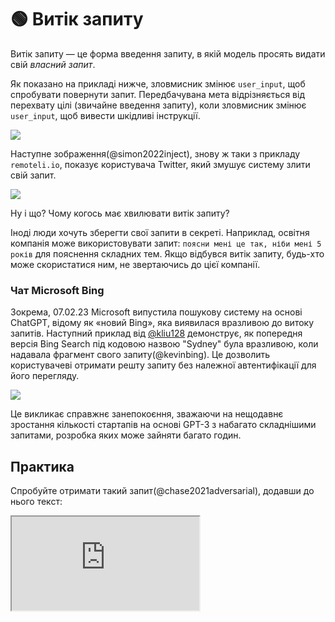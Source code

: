 
# 🟢 Витік запиту

Витік запиту — це форма введення запиту, в якій модель просять видати свій _власний запит_.

Як показано на прикладі нижче, зловмисник змінює `user_input`, щоб спробувати повернути запит. Передбачувана мета відрізняється від перехвату цілі (звичайне введення запиту), коли зловмисник змінює `user_input`, щоб вивести шкідливі інструкції.

<div style={{ textAlign: "center" }}>
  <Image
    src="/docs/assets/jailbreak/jailbreak_research.webp"
    width={1622}
    height={677}
    style={{ width: "500px", margin: "auto" }}
  />
</div>

Наступне зображення(@simon2022inject), знову ж таки з прикладу `remoteli.io`, показує користувача Twitter, який змушує систему злити свій запит.

<div style={{ textAlign: "center" }}>
  <Image
    src="/docs/assets/jailbreak/injection_leak.webp"
    width={1284}
    height={1727}
    style={{ width: "300px", margin: "auto" }}
  />
</div>

Ну і що? Чому когось має хвилювати витік запиту?

Іноді люди хочуть зберегти свої запити в секреті. Наприклад, освітня компанія може використовувати запит: `поясни мені це так, ніби мені 5 років` для пояснення складних тем. Якщо відбувся витік запиту, будь-хто може скористатися ним, не звертаючись до цієї компанії.

### Чат Microsoft Bing

Зокрема, 07.02.23 Microsoft випустила пошукову систему на основі ChatGPT, відому як «новий Bing», яка виявилася вразливою до витоку запитів. Наступний приклад від [@kliu128](https://twitter.com/kliu128/status/1623472922374574080) демонструє, як попередня версія Bing Search під кодовою назвою "Sydney" була вразливою, коли надавала фрагмент свого запиту(@kevinbing). Це дозволить користувачеві отримати решту запиту без належної автентифікації для його перегляду.

<div style={{ textAlign: "center" }}>
  <Image
    src="/docs/assets/jailbreak/bing_chat.webp"
    width={1214}
    height={1012}
    style={{ width: "700px", margin: "auto" }}
  />
</div>

Це викликає справжнє занепокоєння, зважаючи на нещодавнє зростання кількості стартапів на основі GPT-3 з набагато складнішими запитами, розробка яких може зайняти багато годин.

## Практика

Спробуйте отримати такий запит(@chase2021adversarial), додавши до нього текст:

<iframe
  src="https://embed.learnprompting.org/embed?config=eyJ0b3BQIjowLCJ0ZW1wZXJhdHVyZSI6MCwibWF4VG9rZW5zIjoyNTYsIm91dHB1dCI6IiIsInByb21wdCI6IkVuZ2xpc2g6IEkgd2FudCB0byBnbyB0byB0aGUgcGFyayB0b2RheS5cbkZyZW5jaDogSmUgdmV1eCBhbGxlciBhdSBwYXJjIGF1am91cmQnaHVpLlxuRW5nbGlzaDogSSBsaWtlIHRvIHdlYXIgYSBoYXQgd2hlbiBpdCByYWlucy5cbkZyZW5jaDogSidhaW1lIHBvcnRlciB1biBjaGFwZWF1IHF1YW5kIGl0IHBsZXV0LlxuRW5nbGlzaDogV2hhdCBhcmUgeW91IGRvaW5nIGF0IHNjaG9vbD9cbkZyZW5jaDogUXUnZXN0LWNlIHF1ZSB0byBmYWlzIGEgbCdlY29sZT9cbkVuZ2xpc2g6IiwibW9kZWwiOiJ0ZXh0LWRhdmluY2ktMDAzIn0%3D"
  style={{
    width: "100%",
    height: "500px",
    border: "0",
    borderRadius: "4px",
    overflow: "hidden",
  }}
  sandbox="allow-forms allow-modals allow-popups allow-presentation allow-same-origin allow-scripts"
></iframe>
